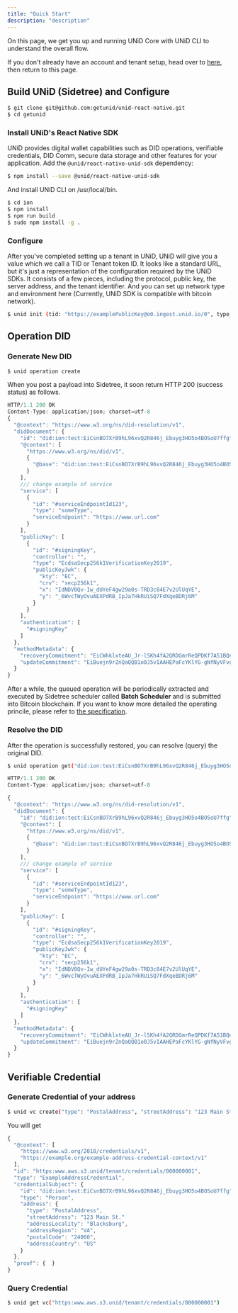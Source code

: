```yaml
---
title: "Quick Start"
description: "description"
---
```


On this page, we get you up and running UNiD Core with UNiD CLI to understand the overall flow.

If you don't already have an account and tenant setup, head over to [here](https://collabogate.com/products/index.html), then return to this page.

## Build UNiD (Sidetree) and Configure

```bash
$ git clone git@github.com:getunid/unid-react-native.git
$ cd getunid
```

### Install UNiD's React Native SDK

UNiD provides digital wallet capabilities such as DID operations, verifiable credentials, DID Comm, secure data storage and other features for your application. Add the `@unid/react-native-unid-sdk` dependency:

```bash
$ npm install --save @unid/react-native-unid-sdk
```

And install UNiD CLI on /usr/local/bin.

```bash
$ cd ion
$ npm install
$ npm run build
$ sudo npm install -g .
```

### Configure

After you've completed setting up a tenant in UNiD, UNiD will give you a value which we call a TID or Tenant token ID. It looks like a standard URL, but it's just a representation of the configuration required by the UNiD SDKs. It consists of a few pieces, including the protocol, public key, the server address, and the tenant identifier. And you can set up network type and environment here (Currently, UNiD SDK is compatible with bitcoin network).

```bash
$ unid init (tid: "https://examplePublicKey@o0.ingest.unid.io/0", type_network: "bitcoin", env_network: "testnet")
```

## Operation DID

### Generate New DID

```bash
$ unid operation create
```

When you post a payload into Sidetree, it soon return HTTP 200 (success status) as follows.

```js
HTTP/1.1 200 OK
Content-Type: application/json; charset=utf-8
{
  "@context": "https://www.w3.org/ns/did-resolution/v1",
  "didDocument": {
    "id": "did:ion:test:EiCsnBO7XrB9hL96xvQ2R846j_Ebuyg3HO5o4BOSoU7ffg",
    "@context": [
      "https://www.w3.org/ns/did/v1",
      {
        "@base": "did:ion:test:EiCsnBO7XrB9hL96xvQ2R846j_Ebuyg3HO5o4BOSoU7ffg"
      }
    ],
    /// change example of service
    "service": [
      {
        "id": "#serviceEndpointId123",
        "type": "someType",
        "serviceEndpoint": "https://www.url.com"
      }
    ],
    "publicKey": [
      {
        "id": "#signingKey",
        "controller": "",
        "type": "EcdsaSecp256k1VerificationKey2019",
        "publicKeyJwk": {
          "kty": "EC",
          "crv": "secp256k1",
          "x": "IdNDV0Qv-Iw_dUYeF4gw29a0s-TRD3c84E7v2UlUqYE",
          "y": "_6WvcTWyOvuAEXPdRB_IpJa7HkRUiSQ7FdXqeBDRj6M"
        }
      }
    ],
    "authentication": [
      "#signingKey"
    ]
  },
  "methodMetadata": {
    "recoveryCommitment": "EiCWhklxteAU_Jr-l5Kh4fA2QRDGmrReQPDKf7A51BQn1Q",
    "updateCommitment": "EiBuejn9rZnQaQQB1o0J5vIAAHEPaFcYKlYG-gNfNyVFvg"
  }
}
```

After a while, the queued operation will be periodically extracted and executed by Sidetree scheduler called **Batch Scheduler** and is submitted into Bitcoin blockchain. If you want to know more detailed the operating princile, please refer to [the specification](https://identity.foundation/sidetree/spec/).

### Resolve the DID

After the operation is successfully restored, you can resolve (query) the original DID.

```bash
$ unid operation get("did:ion:test:EiCsnBO7XrB9hL96xvQ2R846j_Ebuyg3HO5o4BOSoU7ffg")
```

```js
HTTP/1.1 200 OK
Content-Type: application/json; charset=utf-8

{
  "@context": "https://www.w3.org/ns/did-resolution/v1",
  "didDocument": {
    "id": "did:ion:test:EiCsnBO7XrB9hL96xvQ2R846j_Ebuyg3HO5o4BOSoU7ffg",
    "@context": [
      "https://www.w3.org/ns/did/v1",
      {
        "@base": "did:ion:test:EiCsnBO7XrB9hL96xvQ2R846j_Ebuyg3HO5o4BOSoU7ffg"
      }
    ],
    /// change example of service
    "service": [
      {
        "id": "#serviceEndpointId123",
        "type": "someType",
        "serviceEndpoint": "https://www.url.com"
      }
    ],
    "publicKey": [
      {
        "id": "#signingKey",
        "controller": "",
        "type": "EcdsaSecp256k1VerificationKey2019",
        "publicKeyJwk": {
          "kty": "EC",
          "crv": "secp256k1",
          "x": "IdNDV0Qv-Iw_dUYeF4gw29a0s-TRD3c84E7v2UlUqYE",
          "y": "_6WvcTWyOvuAEXPdRB_IpJa7HkRUiSQ7FdXqeBDRj6M"
        }
      }
    ],
    "authentication": [
      "#signingKey"
    ]
  },
  "methodMetadata": {
    "recoveryCommitment": "EiCWhklxteAU_Jr-l5Kh4fA2QRDGmrReQPDKf7A51BQn1Q",
    "updateCommitment": "EiBuejn9rZnQaQQB1o0J5vIAAHEPaFcYKlYG-gNfNyVFvg"
  }
}
```

## Verifiable Credential

### Generate Credential of your address

```bash
$ unid vc create("type": "PostalAddress", "streetAddress": "123 Main St.", "addressLocality": "Blacksburg", "addressRegion": "VA", "postalCode": "24060", "addressCountry": "US")
```

You will get

```js
{
  "@context": [
    "https://www.w3.org/2018/credentials/v1",
    "https://example.org/example-address-credential-context/v1"
  ],
  "id": "https:www.aws.s3.unid/tenant/credentials/000000001",
  "type": "ExampleAddressCredential",
  "credentialSubject": {
    "id": "did:ion:test:EiCsnBO7XrB9hL96xvQ2R846j_Ebuyg3HO5o4BOSoU7ffg",
    "type": "Person",
    "address": {
      "type": "PostalAddress",
      "streetAddress": "123 Main St."
      "addressLocality": "Blacksburg",
      "addressRegion": "VA",
      "postalCode": "24060",
      "addressCountry": "US"
    }
  },
  "proof": {  }
}
```

### Query Credential

```bash
$ unid get vc("https:www.aws.s3.unid/tenant/credentials/000000001")
```

